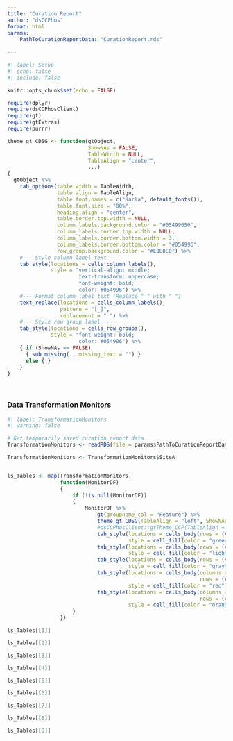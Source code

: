 ```yaml
---
title: "Curation Report"
author: "dsCCPhos"
format: html
params:
    PathToCurationReportData: "CurationReport.rds"
    
---
```



```r
#| label: Setup
#| echo: false
#| include: false

knitr::opts_chunk$set(echo = FALSE)

require(dplyr)
require(dsCCPhosClient)
require(gt)
require(gtExtras)
require(purrr)

theme_gt_CDSG <- function(gtObject,
                          ShowNAs = FALSE,
                          TableWidth = NULL,
                          TableAlign = "center",
                          ...)
{
  gtObject %>%
    tab_options(table.width = TableWidth,
                table.align = TableAlign,
                table.font.names = c("Karla", default_fonts()),
                table.font.size = "80%",
                heading.align = "center",
                table.border.top.width = NULL,
                column_labels.background.color = "#05499650",
                column_labels.border.top.width = NULL,
                column_labels.border.bottom.width = 3,
                column_labels.border.bottom.color = "#054996",
                row_group.background.color = "#E0E0E0") %>%
    #--- Style column label text ---
    tab_style(locations = cells_column_labels(),
              style = "vertical-align: middle;
                       text-transform: uppercase;
                       font-weight: bold;
                       color: #054996") %>%
    #--- Format column label text (Replace "_" with " ")
    text_replace(locations = cells_column_labels(),
                 pattern = "[_]",
                 replacement = " ") %>%
    #--- Style row group label ---
    tab_style(locations = cells_row_groups(),
              style = "font-weight: bold;
                       color: #054996") %>%
    { if (ShowNAs == FALSE)
      { sub_missing(., missing_text = "") }
      else {.}
    }
}


```

\

### Data Transformation Monitors

```r
#| label: TransformationMonitors
#| warning: false

# Get temporarily saved curation report data
TransformationMonitors <- readRDS(file = params$PathToCurationReportData)

TransformationMonitors <- TransformationMonitors$SiteA


ls_Tables <- map(TransformationMonitors,
                 function(MonitorDF)
                 {
                     if (!is.null(MonitorDF))
                     {
                         MonitorDF %>%
                             gt(groupname_col = "Feature") %>%
                             theme_gt_CDSG(TableAlign = "left", ShowNAs = TRUE, TableWidth = "80%") %>%
                             #dsCCPhosClient::gtTheme_CCP(TableAlign = "left", ShowNAs = TRUE, TableWidth = "80%") %>%
                             tab_style(locations = cells_body(rows = (Value != "NA" & IsValueEligible == TRUE & Final > 0)),
                                       style = cell_fill(color = "green")) %>%
                             tab_style(locations = cells_body(rows = (Value != "NA" & IsValueEligible == TRUE & Final == 0)),
                                       style = cell_fill(color = "lightgreen")) %>%
                             tab_style(locations = cells_body(rows = (Value == "NA" | is.na(Value))),
                                       style = cell_fill(color = "gray")) %>%
                             tab_style(locations = cells_body(columns = c(Value, IsValueEligible, Transformed),
                                                              rows = (Value != "NA" & IsValueEligible == FALSE & Transformed > 0 & Final == 0)),
                                       style = cell_fill(color = "red")) %>%
                             tab_style(locations = cells_body(columns = c(Value, IsValueEligible, Raw, Transformed),
                                                              rows = (Value != "NA" & IsValueEligible == FALSE & Raw > 0 & Transformed == 0)),
                                       style = cell_fill(color = "orange"))
                     }
                 })

ls_Tables[[1]]

ls_Tables[[2]]

ls_Tables[[3]]

ls_Tables[[4]]

ls_Tables[[5]]

ls_Tables[[6]]

ls_Tables[[7]]

ls_Tables[[8]]

ls_Tables[[9]]


```

